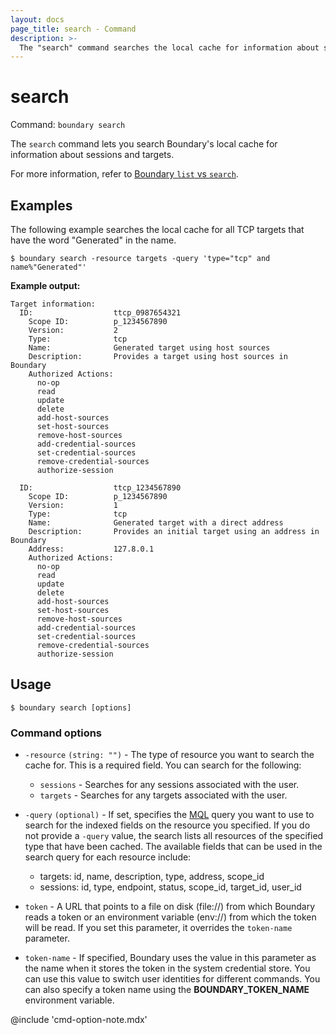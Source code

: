 ```yaml
---
layout: docs
page_title: search - Command
description: >-
  The "search" command searches the local cache for information about session and target resources.
---
```


# search

Command: `boundary search`

The `search` command lets you search Boundary's local cache for information about sessions and targets.

For more information, refer to [Boundary `list` vs `search`](/boundary/docs/api-clients/client-cache/#boundary-list-vs-search).

## Examples

The following example searches the local cache for all TCP targets that have the word "Generated" in the name.

```shell-session
$ boundary search -resource targets -query 'type="tcp" and name%"Generated"'
```

**Example output:**

<CodeBlockConfig hideClipboard>

```plaintext
Target information:
  ID:                  ttcp_0987654321
    Scope ID:          p_1234567890
    Version:           2
    Type:              tcp
    Name:              Generated target using host sources
    Description:       Provides a target using host sources in Boundary
    Authorized Actions:
      no-op
      read
      update
      delete
      add-host-sources
      set-host-sources
      remove-host-sources
      add-credential-sources
      set-credential-sources
      remove-credential-sources
      authorize-session

  ID:                  ttcp_1234567890
    Scope ID:          p_1234567890
    Version:           1
    Type:              tcp
    Name:              Generated target with a direct address
    Description:       Provides an initial target using an address in Boundary
    Address:           127.8.0.1
    Authorized Actions:
      no-op
      read
      update
      delete
      add-host-sources
      set-host-sources
      remove-host-sources
      add-credential-sources
      set-credential-sources
      remove-credential-sources
      authorize-session
```

</CodeBlockConfig>



## Usage

<CodeBlockConfig hideClipboard>

```shell-session
$ boundary search [options]
```

</CodeBlockConfig>

### Command options

- `-resource` `(string: "")` - The type of resource you want to search the cache for.
This is a required field.
You can search for the following:
   - `sessions` - Searches for any sessions associated with the user.
   - `targets` - Searches for any targets associated with the user.

- `-query` `(optional)` - If set, specifies the [MQL](https://github.com/hashicorp/mql/blob/main/GRAMMAR.md) query you want to use to search for the indexed fields on the resource you specified.
If you do not provide a `-query` value, the search lists all resources of the specified type that have been cached.
The available fields that can be used in the search query for each resource include:

   - targets: id, name, description, type, address, scope_id
   - sessions: id, type, endpoint, status, scope_id, target_id, user_id

- `token` - A URL that points to a file on disk (file://) from which Boundary reads a token or an environment variable (env://) from which the token will be read.
If you set this parameter, it overrides the `token-name` parameter.
- `token-name` - If specified, Boundary uses the value in this parameter as the name when it stores the token in the system credential store.
You can use this value to switch user identities for different commands.
You can also specify a token name using the **BOUNDARY_TOKEN_NAME** environment variable.


@include 'cmd-option-note.mdx'